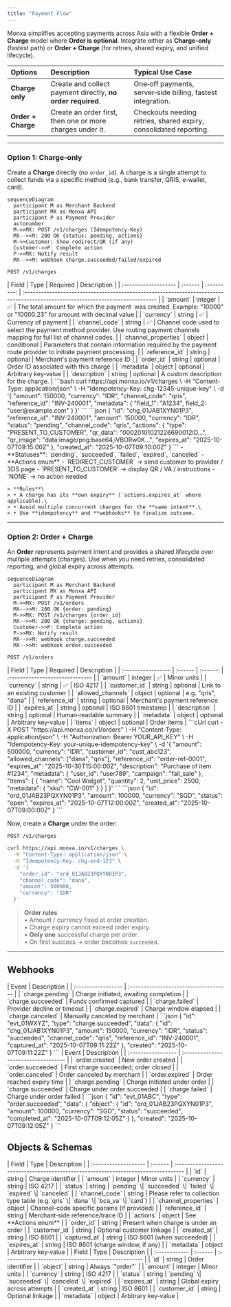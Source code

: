 ```yaml
---
title: "Payment Flow"
---
```


Monxa simplifies accepting payments across Asia with a flexible **Order + Charge** model where **Order is optional**. Integrate either as **Charge-only** (fastest path) or **Order + Charge** (for retries, shared expiry, and unified lifecycle).

| Options            | Description                                                 | Typical Use Case                                                  |
| :----------------- | :---------------------------------------------------------- | :---------------------------------------------------------------- |
| **Charge only**    | Create and collect payment directly, **no order required**. | One‑off payments, server‑side billing, fastest integration.       |
| **Order + Charge** | Create an order first, then one or more charges under it.   | Checkouts needing retries, shared expiry, consolidated reporting. |

---

### Option 1: Charge‑only

Create a **Charge** directly (no `order_id`). A charge is a single attempt to collect funds via a specific method (e.g., bank transfer, QRIS, e‑wallet, card).

```mermaid
sequenceDiagram
  participant M as Merchant Backend
  participant MX as Monxa API
  participant P as Payment Provider
  autonumber
  M->>MX: POST /v1/charges (Idempotency-Key)
  MX-->>M: 200 OK {status: pending, actions}
  M->>Customer: Show redirect/QR (if any)
  Customer->>P: Complete action
  P->>MX: Notify result
  MX-->>M: webhook charge.succeeded/failed/expired
```

```http
POST /v1/charges
```

<AccordionGroup>
  <Accordion title="Body Parameters">
    | Field                | Type    | Required    | Description                                                                                                                     |
    | :------------------- | :------ | :---------: | :------------------------------------------------------------------------------------------------------------------------------ |
    | `amount`             | integer | ✅           | The total amount for which the payment  was created. Example: "10000" or "10000.23" for amount with decimal value               |
    | `currency`           | string  | ✅           | Currency of payment                                                                                                             |
    | `channel_code`       | string  | ✅           | Channel code used to select the payment method provider.   Use routing payment channels mapping for full list of channel codes. |
    | `channel_properties` | object  | conditional | Parameters that contain information required by the payment route provider to initiate payment processing.                      |
    | `reference_id`       | string  | optional    | Merchant's payment reference ID                                                                                                 |
    | `order_id`           | string  | optional    | Order ID associated with this charge                                                                                            |
    | `metadata`           | object  | optional    | Arbitrary key‑value                                                                                                             |
    | `description`        | string  | optional    | A custom description for the charge.                                                                                            |
  </Accordion>
  <Accordion title="Request Example : Charge‑only (QRIS)">
    ```bash
    curl https://api.monxa.io/v1/charges \
      -H "Content-Type: application/json" \
      -H "Idempotency-Key: chg-12345-unique-key" \
      -d '{
        "amount": 150000,
        "currency": "IDR",
        "channel_code": "qris",
        "reference_id": "INV-240001",
        "metadata": { "field_1": "A1234", field_2: "user@example.com" }
      }'
    ```
  </Accordion>
  <Accordion title="Response Example">
    ```json
    {
      "id": "chg_01JAB1XYN01P3",
      "reference_id": "INV-240001",
      "amount": 150000,
      "currency": "IDR",
      "status": "pending",
      "channel_code": "qris",
      "actions": {
        "type": "PRESENT_TO_CUSTOMER",
        "qr_data": "00020101021226690012ID...",
    	"qr_image": "data:image/png:base64,iVBORw0K...",
        "expires_at": "2025-10-07T09:15:00Z"
      },
      "created_at": "2025-10-07T09:10:00Z"
    }
    ```
  </Accordion>
  <Accordion title="Charge Lifecycle & Actions">
    - **Statuses**: `pending`, `succeeded`, `failed`, `expired`, `canceled`
    - **Actions enum**
      - `REDIRECT_CUSTOMER` → send customer to provider / 3DS page
      - `PRESENT_TO_CUSTOMER` → display QR / VA / instructions
      - `NONE` → no action needed

    > **Rules**\
    > • A charge has its **own expiry** (`actions.expires_at` where applicable).\
    > • Avoid multiple concurrent charges for the **same intent**.\
    > • Use **idempotency** and **webhooks** to finalize outcome.
  </Accordion>
</AccordionGroup>

---

### Option 2: Order + Charge

An **Order** represents payment intent and provides a shared lifecycle over multiple attempts (charges). Use when you need retries, consolidated reporting, and global expiry across attempts.

```mermaid
sequenceDiagram
  participant M as Merchant Backend
  participant MX as Monxa API
  participant P as Payment Provider
  M->>MX: POST /v1/orders
  MX-->>M: 200 OK {order: pending}
  M->>MX: POST /v1/charges {order_id}
  MX-->>M: 200 OK {charge: pending, actions}
  Customer->>P: Complete action
  P->>MX: Notify result
  MX-->>M: webhook charge.succeeded
  MX-->>M: webhook order.succeeded
```

```http
POST /v1/orders
```

<AccordionGroup>
  <Accordion title="Body Parameters">
    | Field              | Type    | Required | Description                     |
    | :----------------- | :------ | :------: | :------------------------------ |
    | `amount`           | integer | ✅        | Minor units                     |
    | `currency`         | string  | ✅        | ISO 4217                        |
    | `customer_id`      | string  | optional | Link to an existing customer    |
    | `allowed_channels` | object  | optional | e.g. "qris", "dana"             |
    | `reference_id`     | string  | optional | Merchant's payment reference ID |
    | `expires_at`       | string  | optional | ISO 8601 timestamp              |
    | `description`      | string  | optional | Human‑readable summary          |
    | `metadata`         | object  | optional | Arbitrary key‑value             |
    | `items`            | object  | optional | Order items                     |
  </Accordion>
  <Accordion title="Request Example : Create Order">
    ```cUrl
    curl -X POST "https://api.monxa.co/v1/orders" \
    -H "Content-Type: application/json" \
    -H "Authorization: Bearer YOUR_API_KEY" \
    -H "Idempotency-Key: your-unique-idempotency-key" \
    -d '{
    "amount": 500000,
    "currency": "IDR",
    "customer_id": "cust_abc123",
    "allowed_channels": ["dana", "qris"],
    "reference_id": "order-ref-0001",
    "expires_at": "2025-10-30T15:00:00Z",
    "description": "Purchase of item #1234",
    "metadata": {
      "user_id": "user789",
      "campaign": "fall_sale"
    },
    "items": [
      {
        "name": "Cool Widget",
        "quantity": 2,
        "unit_price": 2500,
        "metadata": {
          "sku": "CW-001"
        }
      }
    ]
    }'
    ```
  </Accordion>
  <Accordion title="Response Example">
    ```json
    {
      "id": "ord_01JAB23PQXYN01P3",
      "amount": 100000,
      "currency": "SGD",
      "status": "open",
      "expires_at": "2025-10-07T12:00:00Z",
      "created_at": "2025-10-07T09:00:00Z"
    }
    ```
  </Accordion>
</AccordionGroup>

Now, create a **Charge** under the order:

```http
POST /v1/charges
```

```bash
curl https://api.monxa.io/v1/charges \
  -H "Content-Type: application/json" \
  -H "Idempotency-Key: chg-ord-123" \
  -d '{
    "order_id": "ord_01JAB23PQXYN01P3",
    "channel_code": "dana",
    "amount": 500000,
    "currency": "IDR"
  }'
```

> **Order rules**\
> • Amount / currency fixed at order creation.\
> • Charge expiry cannot exceed order expiry.\
> • **Only one** successful charge per order.\
> • On first success → order becomes `succeeded`.

---

## Webhooks

<AccordionGroup>
  <Accordion title="Charge‑only Events">
    | Event              | Description                           |
    | :----------------- | :------------------------------------ |
    | `charge.pending`   | Charge initiated, awaiting completion |
    | `charge.succeeded` | Funds confirmed captured              |
    | `charge.failed`    | Provider decline or timeout           |
    | `charge.expired`   | Charge window elapsed                 |
    | `charge.canceled`  | Manually canceled by merchant         |
  </Accordion>
  <Accordion title="Example : charge.succeeded">
    ```json
    {
    	"id": "evt_01WXYZ",
    	"type": "charge.succeeded",
    	"data": {
    		"id": "chg_01JAB1XYN01P3",
    		"amount": 150000,
    		"currency": "IDR",
    		"status": "succeeded",
    		"channel_code": "qris",
    		"reference_id": "INV-240001",
    		"captured_at": "2025-10-07T09:11:22Z"
    	},
    	"created": "2025-10-07T09:11:22Z"
    }
    ```
  </Accordion>
</AccordionGroup>

<AccordionGroup>
  <Accordion title="Order + Charge Events">
    | Event              | Description                          |
    | :----------------- | :----------------------------------- |
    | `order.created`    | New order created                    |
    | `order.succeeded`  | First charge succeeded; order closed |
    | `order.canceled`   | Order canceled by merchant           |
    | `order.expired`    | Order reached expiry time            |
    | `charge.pending`   | Charge initiated under order         |
    | `charge.succeeded` | Charge under order succeeded         |
    | `charge.failed`    | Charge under order failed            |
  </Accordion>
  <Accordion title="Example : order.succeeded">
    ```json
    {
      "id": "evt_01ABC",
      "type": "order.succeeded",
      "data": {
        "object": {
          "id": "ord_01JAB23PQXYN01P3",
          "amount": 100000,
          "currency": "SGD",
          "status": "succeeded",
          "completed_at": "2025-10-07T09:12:05Z"
        }
      },
      "created": "2025-10-07T09:12:05Z"
    }
    ```
  </Accordion>
</AccordionGroup>

## Objects & Schemas

<AccordionGroup>
  <Accordion title="Charge Object">
    | Field                | Type    | Description                                                                        |
    | :------------------- | :------ | :--------------------------------------------------------------------------------- |
    | `id`                 | string  | Charge identifier                                                                  |
    | `amount`             | integer | Minor units                                                                        |
    | `currency`           | string  | ISO 4217                                                                           |
    | `status`             | string  | `pending` \| `succeeded` \| `failed` \| `expired` \| `canceled`                    |
    | `channel_code`       | string  | Please refer to collection type table (e.g.`qris` \| `dana` \| `bca_va` \| `card`) |
    | `channel_properties` | object  | Channel-code specific params (if provided)                                         |
    | `reference_id`       | string  | Merchant‑side reference/trace ID                                                   |
    | `actions`            | object  | See **Actions enum**                                                               |
    | `order_id`           | string  | Present when charge is under an order                                              |
    | `customer_id`        | string  | Optional customer linkage                                                          |
    | `created_at`         | string  | ISO 8601                                                                           |
    | `captured_at`        | string  | ISO 8601 (when succeeded)                                                          |
    | `expires_at`         | string  | ISO 8601 (charge window, if any)                                                   |
    | `metadata`           | object  | Arbitrary key‑value                                                                |
  </Accordion>
  <Accordion title="Order Object">
    | Field         | Type    | Description                                         |
    | :------------ | :------ | :-------------------------------------------------- |
    | `id`          | string  | Order identifier                                    |
    | `object`      | string  | Always `"order"`                                    |
    | `amount`      | integer | Minor units                                         |
    | `currency`    | string  | ISO 4217                                            |
    | `status`      | string  | `pending` \| `succeeded` \| `canceled` \| `expired` |
    | `expires_at`  | string  | Global expiry across attempts                       |
    | `created_at`  | string  | ISO 8601                                            |
    | `customer_id` | string  | Optional linkage                                    |
    | `metadata`    | object  | Arbitrary key‑value                                 |
  </Accordion>
</AccordionGroup>